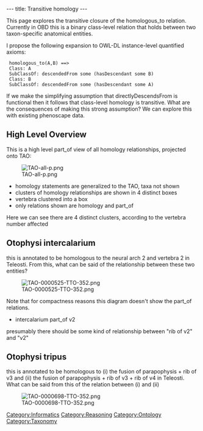 ---
title: Transitive homology
---

This page explores the transitive closure of the homologous_to relation. Currently in OBD this is a binary class-level relation that holds between two taxon-specific anatomical entities.

I propose the following expansion to OWL-DL instance-level quantified axioms:

  homologous_to(A,B) ==>
  Class: A
  SubClassOf: descendedFrom some (hasDescendant some B)
  Class: B
  SubClassOf: descendedFrom some (hasDescendant some A)

If we make the simplifying assumption that directlyDescendsFrom is functional then it follows that class-level homology is transitive. What are the consequences of making this strong assumption? We can explore this with existing phenoscape data.

== High Level Overview ==

This is a high level part_of view of all homology relationships, projected onto TAO:

[[Image:TAO-all-p.png]]

* homology statements are generalized to the TAO, taxa not shown
* clusters of homology relationships are shown in 4 distinct boxes
* vertebra clustered into a box
* only relations shown are homology and part_of

Here we can see there are 4 distinct clusters, according to the vertebra number affected

== Otophysi intercalarium ==

this is annotated to be homologous to the neural arch 2 and vertebra 2 in Teleosti. From this, what can be said of the relationship between these two entities?

[[Image:TAO-0000525-TTO-352.png]]

Note that for compactness reasons this diagram doesn't show the part_of relations.

* intercalarium part_of v2

presumably there should be some kind of relationship between "rib of v2" and "v2"

== Otophysi tripus ==

this is annotated to be homologous to (i) the fusion of parapophysis + rib of v3 and (ii) the fusion of parapophysis + rib of v3 + rib of v4 in Teleosti. What can be said from this of the relation between (i) and (ii)

[[Image:TAO-0000698-TTO-352.png]]

[[Category:Informatics]]
[[Category:Reasoning]]
[[Category:Ontology]]
[[Category:Taxonomy]]